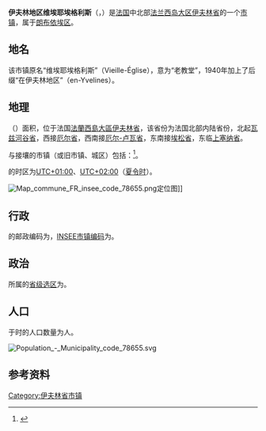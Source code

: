 {{noteTA|G1=法国地名}}
{{Infobox French commune
|name               = 伊夫林地区维埃耶埃格利斯
|native_name        = Vieille-Église-en-Yvelines
|image              = Vieille-Église-en-Yvelines Mairie.JPG
|caption            = 市政厅
|arrondissement     = [[朗布依埃区|朗布依埃区]]
}}
'''伊夫林地区维埃耶埃格利斯'''（{{lang-fr|Vieille-Église-en-Yvelines}}，{{IPA-fr|vjɛj eɡliz ɑ̃.n‿ivlin|-|LL-Q150 (fra)-Jules78120-Vieille-Église-en-Yvelines.wav}}）是[[法国|法国]]中北部[[法兰西岛大区|法兰西岛大区]][[伊夫林省|伊夫林省]]的一个[[市镇_(法国)|市镇]]，属于[[朗布依埃区|朗布依埃区]]。 

== 地名 ==
该市镇原名“维埃耶埃格利斯”（Vieille-Église），意为“老教堂”，1940年加上了后缀“在伊夫林地区”（en-Yvelines）。

== 地理 ==
{{PAGENAMEBASE}}（{{wikidata|property|linked|P625}}）面积{{wikidata|properties|P2046}}，位于法国[[法蘭西島大區|法蘭西島大區]][[伊夫林省|伊夫林省]]，该省份为法国北部内陆省份，北起[[瓦兹河谷省|瓦兹河谷省]]，西接[[厄尔省|厄尔省]]，西南接[[厄尔-卢瓦省|厄尔-卢瓦省]]，东南接[[埃松省|埃松省]]，东临[[上塞纳省|上塞纳省]]。

与{{PAGENAMEBASE}}接壤的市镇（或旧市镇、城区）包括：{{Wikidata|properties|linked|P47}}<ref name="geo">{{Cite web|url=https://www.geoportail.gouv.fr/carte|title=Carte|accessdate=2020-03-22|author=Géoportail|language=fr|publisher=Géoportail|archive-date=2017-01-29|archive-url=https://web.archive.org/web/20170129154129/https://www.geoportail.gouv.fr/carte/|dead-url=no}}</ref>。

{{PAGENAMEBASE}}的时区为[[UTC+01:00|UTC+01:00]]、[[UTC+02:00|UTC+02:00]]（[[夏时制|夏令时]]）。

[[File:Map_commune_FR_insee_code_78655.png|thumb]]定位图]]{{Clear|left}}
== 行政 ==
{{PAGENAMEBASE}}的邮政编码为{{wikidata|properties|P281}}，[[法国国家统计与经济研究所|INSEE市镇编码]]为{{wikidata|properties|P374}}。

== 政治 ==
{{PAGENAMEBASE}}所属的[[縣_(法國)|省级选区]]为{{WikidataLink|{{wikidata|properties|raw|best||P7938}}}}。

== 人口 ==
{{PAGENAMEBASE}}于{{wikidata|qualifier|P1082|P585}}时的人口数量为{{wikidata|property|raw|P1082}}人。

[[File:Population_-_Municipality_code_78655.svg|thumb]]{{Clear|left}}
== 参考资料 ==
{{Reflist}}

{{伊夫林省市镇}}
[[Category:伊夫林省市镇|Category:伊夫林省市镇]]
